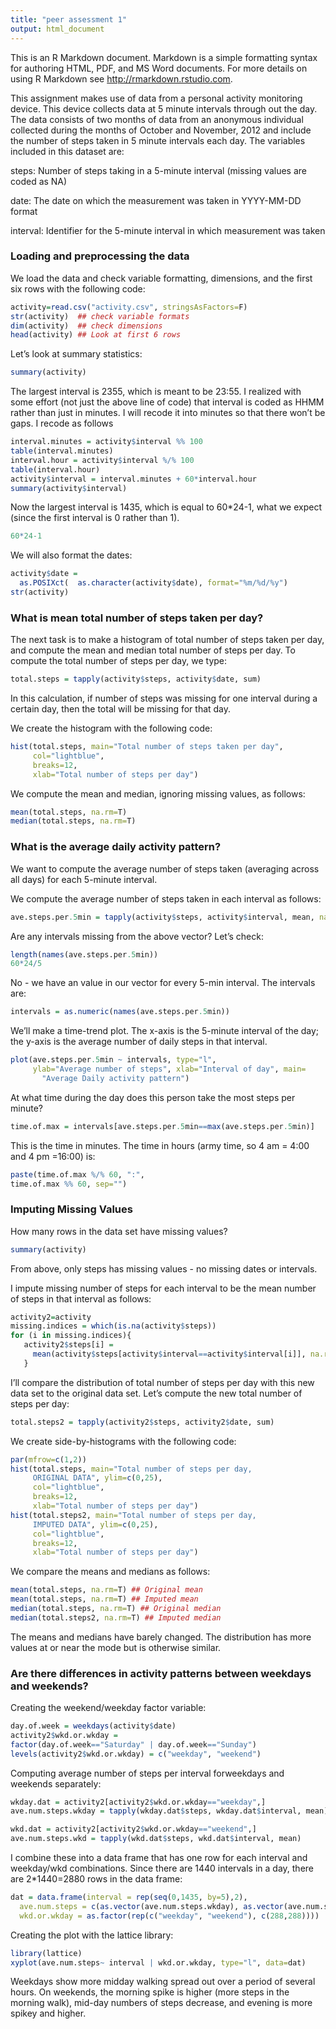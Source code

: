 ```yaml
---
title: "peer assessment 1"
output: html_document
---
```


This is an R Markdown document. Markdown is a simple formatting syntax for authoring HTML, PDF, and MS Word documents. For more details on using R Markdown see <http://rmarkdown.rstudio.com>.

This assignment makes use of data from a personal activity monitoring device. This device collects data at 5 minute intervals through out the day. The data consists of two months of data from an anonymous individual collected during the months of October and November, 2012 and include the number of steps taken in 5 minute intervals each day.  The variables included in this dataset are:

steps: Number of steps taking in a 5-minute interval (missing values are coded as NA)

date: The date on which the measurement was taken in YYYY-MM-DD format

interval: Identifier for the 5-minute interval in which measurement was taken

### Loading and preprocessing the data
We load the data and check variable formatting, dimensions, and the first six rows with the following code:

```r
activity=read.csv("activity.csv", stringsAsFactors=F)
str(activity)  ## check variable formats
dim(activity)  ## check dimensions
head(activity) ## Look at first 6 rows
```


Let's look at summary statistics:

```r
summary(activity)
```
The largest interval is 2355, which is meant to be 23:55.  I realized with some effort (not just the above line of code) that interval is coded as HHMM rather than just in minutes.  I will recode it into minutes so that there won't be gaps.  I recode as follows

```r
interval.minutes = activity$interval %% 100
table(interval.minutes)
interval.hour = activity$interval %/% 100
table(interval.hour)
activity$interval = interval.minutes + 60*interval.hour
summary(activity$interval)
```

Now the largest interval is 1435, which is equal to 60*24-1, what we expect (since the first interval is 0 rather than 1).
```r
60*24-1
```
We will also format the dates:
```r
activity$date =
  as.POSIXct(  as.character(activity$date), format="%m/%d/%y")
str(activity)
```

### What is mean total number of steps taken per day?
The next task is to make a histogram of total number of steps taken per day, and compute the mean and median total number of steps per day.  To compute the total number of steps per day, we type:
```r
total.steps = tapply(activity$steps, activity$date, sum)
```

In this calculation, if number of steps was missing for one interval during a certain day, then the total will be missing for that day.

We create the histogram with the following code:
```r
hist(total.steps, main="Total number of steps taken per day", 
     col="lightblue",
     breaks=12, 
     xlab="Total number of steps per day")
```

We compute the mean and median, ignoring missing values, as follows:
```r
mean(total.steps, na.rm=T)
median(total.steps, na.rm=T)
```

### What is the average daily activity pattern?  

We want to compute the average number of steps taken (averaging across all days) for each 5-minute interval.

We compute the average number of steps taken in each interval as follows:
```r
ave.steps.per.5min = tapply(activity$steps, activity$interval, mean, na.rm=T)
```

Are any intervals missing from the above vector?  Let's check:
```r
length(names(ave.steps.per.5min))
60*24/5
```
No - we have an value in our vector for every 5-min interval.  The intervals are:
```r
intervals = as.numeric(names(ave.steps.per.5min))
```

We'll make a time-trend plot.  The x-axis is the 5-minute interval of the day; the y-axis is the average number of daily steps in that interval.

```r
plot(ave.steps.per.5min ~ intervals, type="l",
     ylab="Average number of steps", xlab="Interval of day", main=
       "Average Daily activity pattern")
```

At what time during the day does this person take the most steps per minute?

```r
time.of.max = intervals[ave.steps.per.5min==max(ave.steps.per.5min)]
```
This is the time in minutes.  The time in hours (army time, so 4 am = 4:00 and 4 pm =16:00) is:
```r
paste(time.of.max %/% 60, ":", 
time.of.max %% 60, sep="")
```


### Imputing Missing Values
How many rows in the data set have missing values?

```r
summary(activity)
```
From above, only steps has missing values - no missing dates or intervals.

I impute missing number of steps for each interval to be the mean number of steps in that interval as follows:
```r
activity2=activity
missing.indices = which(is.na(activity$steps))
for (i in missing.indices){
   activity2$steps[i] = 
     mean(activity$steps[activity$interval==activity$interval[i]], na.rm=T)
   }
```


I'll compare the distribution of total number of steps per day with this new data set to the original data set.  Let's compute the new total number of steps per day:

```r
total.steps2 = tapply(activity2$steps, activity2$date, sum)
```

We create side-by-histograms  with the following code:
```r
par(mfrow=c(1,2))
hist(total.steps, main="Total number of steps per day, 
     ORIGINAL DATA", ylim=c(0,25),
     col="lightblue",
     breaks=12, 
     xlab="Total number of steps per day")
hist(total.steps2, main="Total number of steps per day, 
     IMPUTED DATA", ylim=c(0,25),
     col="lightblue", 
     breaks=12, 
     xlab="Total number of steps per day")
```

We compare the means and medians as follows:
```r
mean(total.steps, na.rm=T) ## Original mean
mean(total.steps, na.rm=T) ## Imputed mean
median(total.steps, na.rm=T) ## Original median
median(total.steps2, na.rm=T) ## Imputed median
```
The means and medians have barely changed.  The distribution has more values at or near the mode but is otherwise similar.

### Are there differences in activity patterns between weekdays and weekends?

Creating the weekend/weekday factor variable:
```r
day.of.week = weekdays(activity$date)
activity2$wkd.or.wkday = 
factor(day.of.week=="Saturday" | day.of.week=="Sunday")
levels(activity2$wkd.or.wkday) = c("weekday", "weekend")
```

Computing average number of steps per interval forweekdays and weekends separately:

```r
wkday.dat = activity2[activity2$wkd.or.wkday=="weekday",]
ave.num.steps.wkday = tapply(wkday.dat$steps, wkday.dat$interval, mean)

wkd.dat = activity2[activity2$wkd.or.wkday=="weekend",]
ave.num.steps.wkd = tapply(wkd.dat$steps, wkd.dat$interval, mean)
```

I combine these into a data frame that has one row for each interval and weekday/wkd
combinations.  Since there are 1440 intervals in a day, there are 2*1440=2880 rows in the data frame:

```r
dat = data.frame(interval = rep(seq(0,1435, by=5),2),
  ave.num.steps = c(as.vector(ave.num.steps.wkday), as.vector(ave.num.steps.wkd)),
  wkd.or.wkday = as.factor(rep(c("weekday", "weekend"), c(288,288))))
```

Creating the plot with the lattice library:
```r
library(lattice)
xyplot(ave.num.steps~ interval | wkd.or.wkday, type="l", data=dat)
```

Weekdays show more midday walking spread out over a period of several hours.  On weekends, the morning spike is higher (more steps in the morning walk), mid-day numbers of steps decrease, and evening is more spikey and higher.